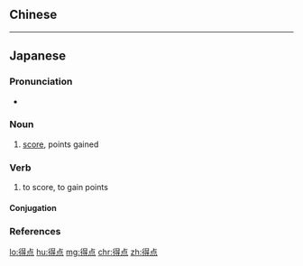 {{also|得點}}
==Chinese==
{{zh-see|得點}}

----

==Japanese==
{{ja-kanjitab|とく|てん|yomi=on}}

===Pronunciation===
* {{ja-pron|とくてん|y=o|acc=0|dev=2|acc_ref=NHK}}

===Noun===
{{ja-noun|とくてん}}

# [[score]], points gained

===Verb===
{{ja-verb-suru|とくてん}}

# to score, to gain points

====Conjugation====
{{ja-suru|とくてん}}

===References===
<references/>

[[lo:得点]]
[[hu:得点]]
[[mg:得点]]
[[chr:得点]]
[[zh:得点]]